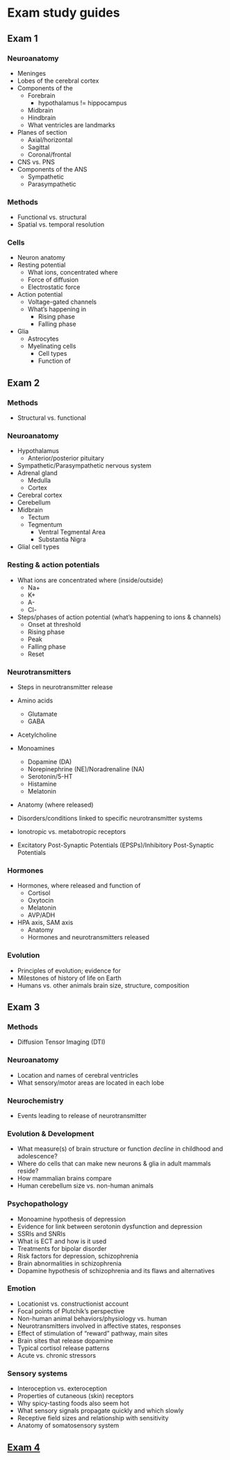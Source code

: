 # Exam study guides

## Exam 1 {-}

### Neuroanatomy {-}

- Meninges
- Lobes of the cerebral cortex
- Components of the
    - Forebrain
        - hypothalamus != hippocampus
    - Midbrain
    - Hindbrain
    - What ventricles are landmarks
- Planes of section
    - Axial/horizontal
    - Sagittal
    - Coronal/frontal
- CNS vs. PNS
- Components of the ANS
    - Sympathetic
    - Parasympathetic

### Methods {-}

- Functional vs. structural
- Spatial vs. temporal resolution

### Cells {-}

- Neuron anatomy
- Resting potential
    - What ions, concentrated where
    - Force of diffusion
    - Electrostatic force
- Action potential
    - Voltage-gated channels
    - What's happening in
        - Rising phase
        - Falling phase
- Glia
    - Astrocytes
    - Myelinating cells
        - Cell types
        - Function of

## Exam 2 {-}

### Methods {-}

- Structural vs. functional

### Neuroanatomy {-}

- Hypothalamus
  - Anterior/posterior pituitary
- Sympathetic/Parasympathetic nervous system
- Adrenal gland
  - Medulla
  - Cortex
- Cerebral cortex
- Cerebellum
- Midbrain
  - Tectum
  - Tegmentum
    - Ventral Tegmental Area
    - Substantia Nigra

- Glial cell types

### Resting & action potentials {-}

- What ions are concentrated where (inside/outside)
  - Na+
  - K+
  - A-
  - Cl-
- Steps/phases of action potential (what's happening to ions & channels)
  - Onset at threshold
  - Rising phase
  - Peak
  - Falling phase
  - Reset

### Neurotransmitters {-}

- Steps in neurotransmitter release

- Amino acids
  - Glutamate
  - GABA
- Acetylcholine
- Monoamines
  - Dopamine (DA)
  - Norepinephrine (NE)/Noradrenaline (NA)
  - Serotonin/5-HT
  - Histamine
  - Melatonin

- Anatomy (where released)
- Disorders/conditions linked to specific neurotransmitter systems

- Ionotropic vs. metabotropic receptors
- Excitatory Post-Synaptic Potentials (EPSPs)/Inhibitory Post-Synaptic Potentials

### Hormones {-}

- Hormones, where released and function of
  - Cortisol
  - Oxytocin
  - Melatonin
  - AVP/ADH
  
- HPA axis, SAM axis
  - Anatomy
  - Hormones and neurotransmitters released

### Evolution {-}
  
- Principles of evolution; evidence for
- Milestones of history of life on Earth
- Humans vs. other animals brain size, structure, composition
  
## Exam 3 {-}

### Methods {-}

- Diffusion Tensor Imaging (DTI)

### Neuroanatomy {-}

- Location and names of cerebral ventricles
- What sensory/motor areas are located in each lobe

### Neurochemistry {-}

- Events leading to release of neurotransmitter

### Evolution & Development {-}

- What measure(s) of brain structure or function _decline_ in childhood and adolescence?
- Where do cells that can make new neurons & glia in adult mammals reside?
- How mammalian brains compare
- Human cerebellum size vs. non-human animals

### Psychopathology {-}

- Monoamine hypothesis of depression
- Evidence for link between serotonin dysfunction and depression
- SSRIs and SNRIs
- What is ECT and how is it used
- Treatments for bipolar disorder
- Risk factors for depression, schizophrenia
- Brain abnormalities in schizophrenia
- Dopamine hypothesis of schizophrenia and its flaws and alternatives

### Emotion {-}

- Locationist vs. constructionist account
- Focal points of Plutchik's perspective
- Non-human animal behaviors/physiology vs. human
- Neurotransmitters involved in affective states, responses
- Effect of stimulation of "reward" pathway, main sites
- Brain sites that release dopamine
- Typical cortisol release patterns
- Acute vs. chronic stressors

### Sensory systems {-}

- Interoception vs. exteroception
- Properties of cutaneous (skin) receptors
- Why spicy-tasting foods also seem hot
- What sensory signals propagate quickly and which slowly
- Receptive field sizes and relationship with sensitivity
- Anatomy of somatosensory system

## [Exam 4](the-cerebral-symphony.html#exam-4-review) {-}

